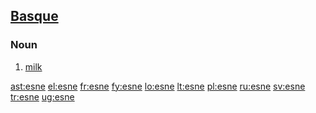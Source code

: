 ==[[Basque]]==

===Noun===
{{eu-noun}}

# [[milk]]

[[ast:esne]]
[[el:esne]]
[[fr:esne]]
[[fy:esne]]
[[lo:esne]]
[[lt:esne]]
[[pl:esne]]
[[ru:esne]]
[[sv:esne]]
[[tr:esne]]
[[ug:esne]]